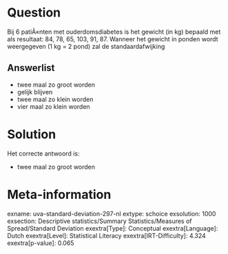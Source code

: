 Question
========

Bij 6 patiÃ«nten met ouderdomsdiabetes is het gewicht (in kg) bepaald
met als resultaat: 84, 78, 65, 103, 91, 87. Wanneer het gewicht in
ponden wordt weergegeven (1 kg = 2 pond) zal de standaardafwijking

Answerlist
----------

* twee maal zo groot worden
* gelijk blijven
* twee maal zo klein worden
* vier maal zo klein worden

Solution
========

Het correcte antwoord is: 

* twee maal zo groot worden

Meta-information
================
exname: uva-standard-deviation-297-nl
extype: schoice
exsolution: 1000
exsection: Descriptive statistics/Summary Statistics/Measures of Spread/Standard Deviation
exextra[Type]: Conceptual
exextra[Language]: Dutch
exextra[Level]: Statistical Literacy
exextra[IRT-Difficulty]: 4.324
exextra[p-value]: 0.065
